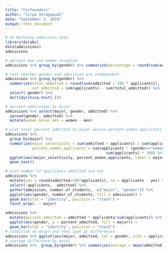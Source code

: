 ```yaml
---
title: "Confounders"
author: "Silpa Velagapudi"
date: "September 2, 2019"
output: html_document
---
```

```r
# UC-Berkeley admission data
library(dslabs)
data(admissions)
admissions


```

```r
# percent men and women accepted
admissions %>% group_by(gender) %>% summarize(percentage = round(sum(admitted * applicants)/sum(applicants),1))

# test whether gender and admission are independent
admissions %>% group_by(gender) %>% 
  summarize(total_admitted = round(sum(admitted / 100 * applicants)), 
            not_admitted = sum(applicants) - sum(total_admitted)) %>%
  select(-gender) %>% 
  do(tidy(chisq.test(.)))

# percent admissions by major
admissions %>% select(major, gender, admitted) %>%
  spread(gender, admitted) %>%
  mutate(women_minus_men = women - men)

# plot total percent admitted to major versus percent women applicants
admissions %>% 
  group_by(major) %>% 
  summarize(major_selectivity = sum(admitted * applicants) / sum(applicants),
            percent_women_applicants = sum(applicants * (gender=="women")) /
                                             sum(applicants) * 100) %>%
  ggplot(aes(major_selectivity, percent_women_applicants, label = major)) +
  geom_text()

# plot number of applicants admitted and not
admissions %>%
  mutate(yes = round(admitted/100*applicants), no = applicants - yes) %>%
  select(-applicants, -admitted) %>%
  gather(admission, number_of_students, -c("major", "gender")) %>%
  ggplot(aes(gender, number_of_students, fill = admission)) +
  geom_bar(stat = "identity", position = "stack") +
  facet_wrap(. ~ major)

admissions %>% 
  mutate(percent_admitted = admitted * applicants/sum(applicants)) %>%
  ggplot(aes(gender, y = percent_admitted, fill = major)) +
  geom_bar(stat = "identity", position = "stack")
# condition on major and then look at differences
admissions %>% ggplot(aes(major, admitted, col = gender, size = applicants)) + geom_point()
# average difference by major
admissions %>%  group_by(gender) %>% summarize(average = mean(admitted))
```

